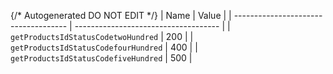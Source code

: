 {/* Autogenerated DO NOT EDIT  */}
| Name                                 | Value                                |
| ------------------------------------ | ------------------------------------ |
| `getProductsIdStatusCodetwoHundred`  | 200                                  |
| `getProductsIdStatusCodefourHundred` | 400                                  |
| `getProductsIdStatusCodefiveHundred` | 500                                  |